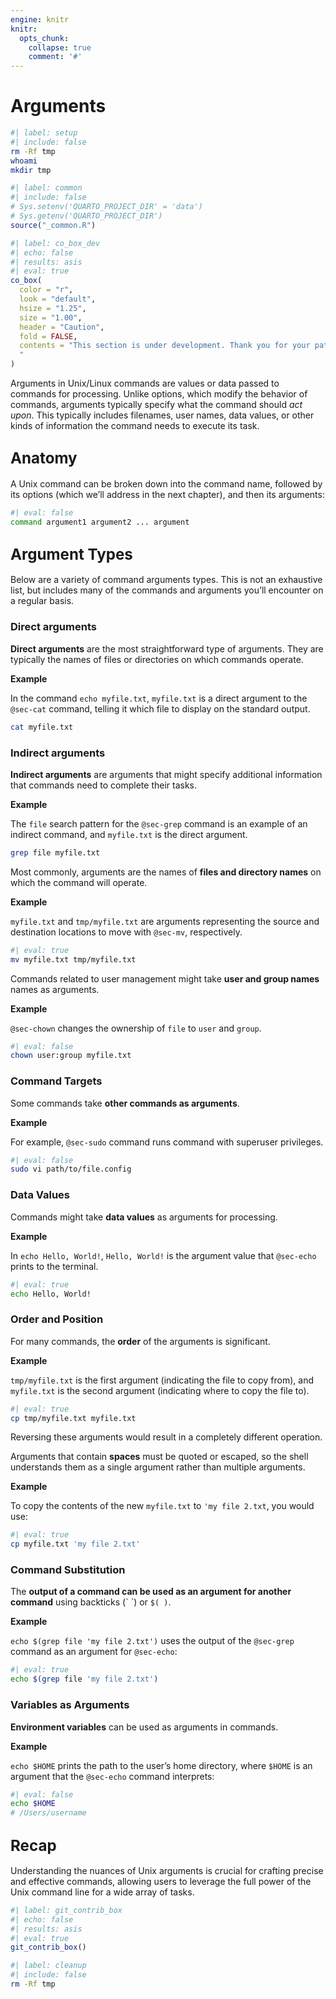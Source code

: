 ```yaml
---
engine: knitr
knitr:
  opts_chunk: 
    collapse: true
    comment: '#'
---
```


# Arguments {#sec-args}

```bash
#| label: setup
#| include: false
rm -Rf tmp
whoami
mkdir tmp
```

```r
#| label: common
#| include: false
# Sys.setenv('QUARTO_PROJECT_DIR' = 'data')
# Sys.getenv('QUARTO_PROJECT_DIR')
source("_common.R")
```

```r
#| label: co_box_dev
#| echo: false
#| results: asis
#| eval: true
co_box(
  color = "r",
  look = "default", 
  hsize = "1.25", 
  size = "1.00", 
  header = "Caution", 
  fold = FALSE,
  contents = "This section is under development. Thank you for your patience.
  "
)
```

Arguments in Unix/Linux commands are values or data passed to commands for processing. Unlike options, which modify the behavior of commands, arguments typically specify what the command should *act upon*. This typically includes filenames, user names, data values, or other kinds of information the command needs to execute its task.
 
## [Anatomy]{style="font-size: 1.15em; font-weight: bold;"}

A Unix command can be broken down into the command name, followed by its options (which we'll address in the next chapter), and then its arguments:

```bash
#| eval: false
command argument1 argument2 ... argument
```

## [Argument Types]{style="font-size: 1.15em; font-weight: bold;"} 

Below are a variety of command arguments types. This is not an exhaustive list, but includes many of the commands and arguments you'll encounter on a regular basis.

### Direct arguments

**Direct arguments** are the most straightforward type of arguments. They are typically the names of files or directories on which commands operate. 

**Example** 

In the command `echo myfile.txt`, `myfile.txt` is a direct argument to the <code>@sec-cat</code> command, telling it which file to display on the standard output.

```bash
cat myfile.txt
```

###  Indirect arguments

**Indirect arguments** are arguments that might specify additional information that commands need to complete their tasks.

**Example** 

The `file` search pattern for the <code>@sec-grep</code> command is an example of an indirect command, and `myfile.txt` is the direct argument.

```bash
grep file myfile.txt
```

Most commonly, arguments are the names of **files and directory names** on which the command will operate.

**Example**

`myfile.txt` and `tmp/myfile.txt` are arguments representing the source and destination locations to move with <code>@sec-mv</code>, respectively.

```bash
#| eval: true
mv myfile.txt tmp/myfile.txt
```

Commands related to user management might take **user and group names** names as arguments.

**Example**

<code>@sec-chown</code> changes the ownership of `file` to `user` and `group`.

```bash
#| eval: false
chown user:group myfile.txt
```

### Command Targets

Some commands take **other commands as arguments**.

**Example**

For example, <code>@sec-sudo</code> command runs command with superuser privileges.

```bash
#| eval: false
sudo vi path/to/file.config
```

### Data Values

Commands might take **data values** as arguments for processing. 

**Example**

In `echo Hello, World!`, `Hello, World!` is the argument value that <code>@sec-echo</code> prints to the terminal.

```bash
#| eval: true
echo Hello, World!
```

### Order and Position

For many commands, the **order** of the arguments is significant. 

**Example** 

`tmp/myfile.txt` is the first argument (indicating the file to copy from), and `myfile.txt` is the second argument (indicating where to copy the file to). 

```bash
#| eval: true
cp tmp/myfile.txt myfile.txt
```

Reversing these arguments would result in a completely different operation.

Arguments that contain **spaces** must be quoted or escaped, so the shell understands them as a single argument rather than multiple arguments. 

**Example** 

To copy the contents of the new `myfile.txt` to `'my file 2.txt`, you would use:

```bash
#| eval: true
cp myfile.txt 'my file 2.txt'
```

### Command Substitution

The **output of a command can be used as an argument for another command** using backticks (\` \`) or `$( )`. 

**Example** 

`echo $(grep file 'my file 2.txt')` uses the output of the <code>@sec-grep</code> command as an argument for <code>@sec-echo</code>:

```bash
#| eval: true
echo $(grep file 'my file 2.txt')
```

### Variables as Arguments

**Environment variables** can be used as arguments in commands. 

**Example** 

`echo $HOME` prints the path to the user's home directory, where `$HOME` is an argument that the <code>@sec-echo</code> command interprets:

```bash
#| eval: false
echo $HOME
# /Users/username
```

## [Recap]{style="font-size: 1.15em; font-weight: bold;"} 


Understanding the nuances of Unix arguments is crucial for crafting precise and effective commands, allowing users to leverage the full power of the Unix command line for a wide array of tasks.

```r
#| label: git_contrib_box
#| echo: false
#| results: asis
#| eval: true
git_contrib_box()
```


```bash
#| label: cleanup
#| include: false
rm -Rf tmp
```